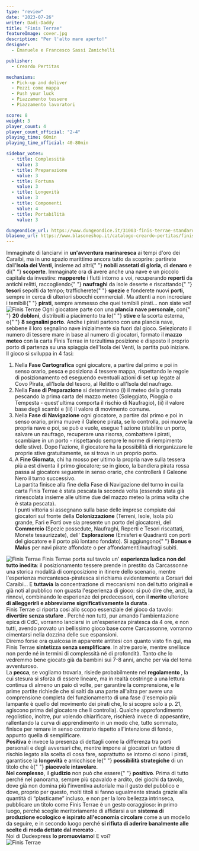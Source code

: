 ```yaml
---
type: "review"
date: "2023-07-26"
writer: Dadi-Daddy
title: "Finis Terrae"
featureImage: cover.jpg
description: "Per l'alto mare aperto!"
designer:
  - Emanuele e Francesco Sassi Zanichelli

publisher:
  - Creardo Pertitas

mechanisms:
  - Pick-up and deliver
  - Pezzi come mappa
  - Push your luck
  - Piazzamento tessere
  - Piazzamento lavoratori

score: 8
weight: 3
player_count: 4
player_count_official: "2-4"
playing_time: 60min
playing_time_official: 40-80min

sidebar_votes:
  - title: Complessità
    value: 3
  - title: Preparazione
    value: 3
  - title: Fortuna
    value: 3
  - title: Longevità
    value: 3
  - title: Componenti
    value: 4
  - title: Portabilità
    value: 3

dungeondice_url: https://www.dungeondice.it/31003-finis-terrae-standard-edition.html
blasone_url: https://www.blasoneshop.it/catalogo-creardo-pertitas/finis-terrae-standard-edition-550-3977
---
```


<Setting>
  Immaginate di lanciarvi in <strong>un'avventura marinaresca</strong> ai tempi
  d'oro dei Caraibi, ma in uno spazio marittimo ancora tutto da scoprire:
  partirete dall'<strong>Isola dei Venti</strong>, insieme ad altri{" "}
  <strong>nobili assetati di gloria</strong>, di <strong>denaro</strong> e di{" "}
  <strong>scoperte</strong>. Immaginate ora di avere anche una nave e un piccolo
  capitale da investire: <strong>mapperete</strong> i flutti intorno a voi,
  recuperando <strong>reperti</strong> da antichi relitti, raccogliendo{" "}
  <strong>naufraghi</strong> da isole deserte e riscattando{" "}
  <strong>tesori</strong> sepolti da tempo; trafficherete{" "}
  <strong>spezie</strong> e fonderete nuovi <strong>porti</strong>, sempre in
  cerca di ulteriori sbocchi commerciali. Ma attenti a non incrociare i temibili{" "}
  <strong>pirati</strong>, sempre ammesso che quei temibili pirati… non siate
  voi!
  <br />
</Setting>

<img src="./game1.jpg" alt="Finis Terrae" />

<Rules>
  Ogni giocatore parte con una <strong>plancia nave personale</strong>, con{" "}
  <strong>20 dobloni</strong>, distribuiti a piacimento tra le{" "}
  <strong>stive</strong> e la scorta esterna, e{" "}
  <strong>8 segnalini porto</strong>. Anche i pirati partono con una plancia
  nave, sebbene il loro segnalino nave inizialmente sia fuori dal gioco.
  Selezionato il numero di tessere mare in base al numero di giocatori, formato
  il <strong>mazzo meteo</strong> con la carta Finis Terrae in terzultima
  posizione e disposto il proprio porto di partenza su una spiaggia dell'Isola
  dei Venti, la partita può iniziare.
  <br />
  Il gioco si sviluppa in 4 fasi:
  <br />
  <ol>
    <li>
      Nella <strong>Fase Cartografica</strong> ogni giocatore, a partire dal
      primo e poi in senso orario, pesca e posiziona 4 tessere mappa,
      rispettando le regole di posizionamento ed eseguendo eventuali azioni di
      set up legate al Covo Pirata, all'Isola del tesoro, al Relitto o all'Isola
      del naufrago.
    </li>
    <li>
      Nella <strong>Fase di Preparazione</strong> si determinano (i) il meteo
      della giornata pescando la prima carta del mazzo meteo (Soleggiato,
      Pioggia o Tempesta - quest'ultima comporta il rischio di Naufragio), (ii)
      il valore base degli scambi e (iii) il valore di movimento comune.
    </li>
    <li>
      Nella <strong>Fase di Navigazione</strong> ogni giocatore, a partire dal
      primo e poi in senso orario, prima muove il Galeone pirata, se lo
      controlla, poi muove la propria nave e poi, se può e vuole, esegue 1
      azione (stabilire un porto, salvare un naufrago, recuperare una risorsa,
      combattere i pirati, scambiare in un porto - rispettando sempre le norme
      di riempimento delle stive). Dopo l'azione, il giocatore ha la possibilità
      di riorganizzare le proprie stive gratuitamente, se si trova in un proprio
      porto.
    </li>
    <li>
      A <strong>Fine Giornata</strong>, chi ha mosso per ultimo la propria nave
      sulla tessera più a est diventa il primo giocatore; se in gioco, la
      bandiera pirata rossa passa al giocatore seguente in senso orario, che
      controllerà il Galeone Nero il turno successivo.
      <br />
      La partita finisce alla fine della Fase di Navigazione del turno in cui la
      carta Finis Terrae è stata pescata la seconda volta (essendo stata già
      rimescolata insieme alle ultime due del mazzo meteo la prima volta che è
      stata pescata).
      <br />I punti vittoria si assegnano sulla base delle imprese compiute dai giocatori
      sul fronte della <strong>Colonizzazione</strong> (Terreni, Isole, Isola più
      grande, Fari e Forti ove sia presente un porto del giocatore), del <strong>
        Commercio
      </strong> (Spezie possedute, Naufraghi, Reperti e Tesori riscattati, Monete
      tesaurizzate), dell'
      <strong>Esplorazione</strong> (Emisferi e Quadranti con porti del
      giocatore e il porto più lontano fondato). Si aggiungono{" "}
      <strong>Bonus e Malus</strong> per navi pirate affondate o per
      affondamenti/naufragi subiti.
    </li>
  </ol>
</Rules>

<img src="./game2.jpg" alt="Finis Terrae" />

<Feedback>
  Finis Terrae porta sul tavolo un'
  <strong>esperienza ludica non del tutto inedita</strong>: il posizionamento tessere
  prende in prestito da Carcassonne una storica modalità di composizione in itinere
  dello scenario, mentre l'esperienza mercantesca-piratesca si richiama evidentemente
  a Corsari dei Caraibi… E <strong>tuttavia</strong> la concentrazione di meccanismi
  non del tutto originali e già noti al pubblico non guasta l'esperienza di gioco:
  si può dire che, anzi, la rinnovi, combinando le esperienze dei predecessori, con
  il <strong>merito</strong> ulteriore <strong>
    di alleggerirli e abbreviarne significativamente la durata
  </strong>.
  <br />
  Finis Terrae ci riporta così allo scopo essenziale del gioco da tavolo: <strong>
    divertire senza stufare
  </strong>. Perché non tutti, pur amando l'ambientazione epica di CdC, vorranno
  lanciarsi in un'esperienza piratesca da 4 ore, e non tutti, avendo provato un bellissimo
  gioco base come Carcassonne, vorranno cimentarsi nella dozzina delle sue espansioni.
  <br />
  Diremo forse ora qualcosa in apparente antitesi con quanto visto fin qui, ma Finis
  Terrae <strong>sintetizza senza semplificare</strong>. In altre parole, mentre
  snellisce non perde né in termini di complessità né di profondità. Tanto che lo
  vedremmo bene giocato già da bambini sui 7-8 anni, anche per via del tema avventuroso.
  <br />
  La <strong>pecca</strong>, se vogliamo trovarla, risiede probabilmente nel <strong>
    regolamento
  </strong>, la cui stesura si sforza di essere lineare, ma in realtà costringe a
  una lettura continua di almeno un paio di volte, per garantire la comprensione,
  e le prime partite richiede che si salti da una parte all'altra per avere una comprensione
  completa del funzionamento di una fase (l'esempio più lampante è quello del movimento
  dei pirati che, lo si scopre solo a p. 21, agiscono prima del giocatore che li
  controlla). Qualche approfondimento regolistico, inoltre, pur volendo chiarificare,
  rischierà invece di appesantire, rallentando la curva di apprendimento in un modo
  che, tutto sommato, finisce per remare in senso contrario rispetto all'intenzione
  di fondo, appunto quella di semplificare. <br />
  <strong>Positiva</strong> è invece la presenza di dettagli come la differenza
  tra porti personali e degli avversari che, mentre impone ai giocatori un
  fattore di rischio legato alla scelta di cosa fare, soprattutto se intorno ci
  sono i pirati, garantisce la <strong>longevità</strong> e arricchisce le{" "}
  <strong>possibilità strategiche</strong> di un titolo che è{" "}
  <strong>piacevole intavolare</strong>.<br />
  <strong>Nel complesso</strong>, il <strong>giudizio</strong> non può che essere{" "}
  <strong>positivo</strong>. Prima di tutto perché nel panorama, sempre più spavaldo
  e ardito, dei giochi da tavolo, dove già non domina più l'inventiva autoriale ma
  il gusto del pubblico e dove, proprio per questo, molti titoli si fanno ugualmente
  strada grazie alla quantità di “plasticame” incluso, e non per la loro bellezza
  intrinseca, pubblicare un titolo come Finis Terrae è un gesto coraggioso: in primo
  luogo, perché sceglie meritoriamente di affidarsi a un <strong>
    sistema di produzione ecologico e ispirato all'economia circolare
  </strong> come a un modello da seguire, e in secondo luogo perché <strong>
    si rifiuta di aderire banalmente alle scelte di moda dettate dal mercato
  </strong>.<br />
  Noi di Dudexpress <strong>lo promuoviamo</strong>! E voi?
  <br />
</Feedback>

<img src="./game3.jpg" alt="Finis Terrae" />
